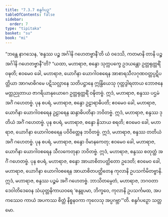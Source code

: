 ```yaml
---
title: "7.3.7 စန္ဒင်္ဂပဉှ"
tableOfContents: false
sidebar:
  order: 7
type: "tipitaka"
basket: "su"
book: "mi"
---
```



<DynamicBreadcrumb />

<Division number="251" book="mi" e="ch" v="28">

<Paragraph number="1804" book="mi">
“ဘန္တေ နာဂသေန, ‘စန္ဒဿ ပဉ္စ အင်္ဂါနိ ဂဟေတဗ္ဗာနီ’တိ ယံ ဝဒေသိ, ကတမာနိ တာနိ ပဉ္စ အင်္ဂါနိ ဂဟေတဗ္ဗာနီ”တိ? “ယထာ, မဟာရာဇ, စန္ဒော သုက္ကပက္ခေ ဥဒယန္တော ဥတ္တရုတ္တရိံ ဝဍ္ဎတိ; ဧဝမေဝ ခေါ, မဟာရာဇ, ယောဂိနာ ယောဂါဝစရေန အာစာရသီလဂုဏဝတ္တပ္ပဋိပတ္တိယာ အာဂမာဓိဂမေ ပဋိသလ္လာနေ သတိပဋ္ဌာနေ ဣန္ဒြိယေသု ဂုတ္တဒွါရတာယ ဘောဇနေ မတ္တညုတာယ ဇာဂရိယာနုယောဂေ ဥတ္တရုတ္တရိံ ဝဍ္ဎိတဗ္ဗံ. ဣဒံ, မဟာရာဇ, စန္ဒဿ ပဌမံ အင်္ဂံ ဂဟေတဗ္ဗံ.
</Paragraph>

<Paragraph number="1805" book="mi">
ပုန စပရံ, မဟာရာဇ, စန္ဒော ဥဠာရာဓိပတိ; ဧဝမေဝ ခေါ, မဟာရာဇ, ယောဂိနာ ယောဂါဝစရေန ဥဠာရေန ဆန္ဒာဓိပတိနာ ဘဝိတဗ္ဗံ. ဣဒံ, မဟာရာဇ, စန္ဒဿ ဒုတိယံ အင်္ဂံ ဂဟေတဗ္ဗံ.
</Paragraph>

<Paragraph number="1806" book="mi">
ပုန စပရံ, မဟာရာဇ, စန္ဒော နိသာယ စရတိ; ဧဝမေဝ ခေါ, မဟာရာဇ, ယောဂိနာ ယောဂါဝစရေန ပဝိဝိတ္တေန ဘဝိတဗ္ဗံ. ဣဒံ, မဟာရာဇ, စန္ဒဿ တတိယံ အင်္ဂံ ဂဟေတဗ္ဗံ.
</Paragraph>

<Paragraph number="1807" book="mi">
ပုန စပရံ, မဟာရာဇ, စန္ဒော ဝိမာနကေတု; ဧဝမေဝ ခေါ, မဟာရာဇ, ယောဂိနာ ယောဂါဝစရေန သီလကေတုနာ ဘဝိတဗ္ဗံ. ဣဒံ, မဟာရာဇ, စန္ဒဿ စတုတ္ထံ အင်္ဂံ ဂဟေတဗ္ဗံ.
</Paragraph>

<Paragraph number="1808" book="mi">
ပုန စပရံ, မဟာရာဇ, စန္ဒော အာယာစိတပတ္ထိတော ဥဒေတိ; ဧဝမေဝ ခေါ, မဟာရာဇ, ယောဂိနာ ယောဂါဝစရေန အာယာစိတပတ္ထိတေန ကုလာနိ ဥပသင်္ကမိတဗ္ဗာနိ. ဣဒံ, မဟာရာဇ, စန္ဒဿ ပဉ္စမံ အင်္ဂံ ဂဟေတဗ္ဗံ. ဘာသိတမ္ပေတံ, မဟာရာဇ, ဘဂဝတာ ဒေဝါတိဒေဝေန သံယုတ္တနိကာယဝရေ ‘စန္ဒူပမာ, ဘိက္ခဝေ, ကုလာနိ ဥပသင်္ကမထ, အပကဿေဝ ကာယံ အပကဿ စိတ္တံ နိစ္စနဝကာ ကုလေသု အပ္ပဂဗ္ဘာ’”တိ.

</Paragraph>
</Division>

<Paragraph number="1809" type="center" book="mi">
စန္ဒင်္ဂပဉှော သတ္တမော.
</Paragraph>